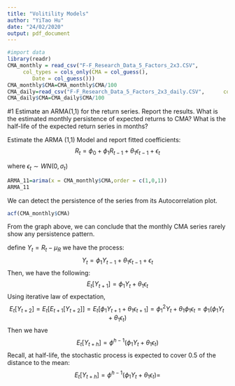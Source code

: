 ```yaml
---
title: "Volitility Models"
author: "YiTao Hu"
date: "24/02/2020"
output: pdf_document
---
```


```r
#import data 
library(readr)
CMA_monthly = read_csv("F-F_Research_Data_5_Factors_2x3.CSV", 
     col_types = cols_only(CMA = col_guess(), 
        Date = col_guess()))
CMA_monthly$CMA=CMA_monthly$CMA/100
CMA_daily=read_csv("F-F_Research_Data_5_Factors_2x3_daily.CSV",      col_types = cols_only(CMA = col_guess(),          Date = col_date(format = "%Y%m%d")))
CMA_daily$CMA=CMA_daily$CMA/100
```

#1
Estimate an ARMA(1,1) for the return series. Report the results. What is the estimated monthly persistence of expected returns to CMA? What is the half-life of the expected return series in months?

Estimate the ARMA (1,1) Model and report fitted coefficients:
$$R_t=\phi_0+\phi_1R_{t-1}+\theta_1\epsilon_{t-1}+\epsilon_t$$

where $\epsilon_t\sim WN(0,\sigma_t)$
```r
ARMA_11=arima(x = CMA_monthly$CMA,order = c(1,0,1))
ARMA_11
```

We can detect the persistence of the series from its Autocorrelation plot.
```r
acf(CMA_monthly$CMA)
```
From the graph above, we can conclude that the monthly CMA series rarely show any persistence pattern.

define $Y_t=R_t-\mu_R$
we have the process:
$$Y_t=\phi_1Y_{t-1}+\theta_1\epsilon_{t-1}+\epsilon_t$$
Then, we have the following:
$$E_t[Y_{t+1}]=\phi_1Y_{t}+\theta_1\epsilon_{t}$$
Using iterative law of expectation,
$$E_t[Y_{t+2}]=E_t[E_{t+1}[Y_{t+2}]]=E_t[\phi_1Y_{t+1}+\theta_1\epsilon_{t+1}]=\phi_1^2Y_t+\theta_1\phi_1\epsilon_t=\phi_1(\phi_1Y_{t}+\theta_1\epsilon_{t})$$
Then we have
$$E_t[Y_{t+h}]=\phi^{h-1}(\phi_1Y_{t}+\theta_1\epsilon_{t})$$
Recall, at half-life, the stochastic process is expected to cover 0.5 of the distance to the mean:
$$E_t[Y_{t+h}]=\phi^{h-1}(\phi_1Y_{t}+\theta_1\epsilon_{t})=$$

